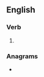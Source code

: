 {{also|Seeke}}
==English==

===Verb===
{{head|en|verb}}

# {{obsolete spelling of|seek|lang=en}}

===Anagrams===
* {{anagrams|en|Keese}}